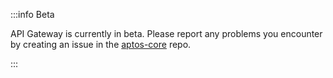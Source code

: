 :::info Beta

API Gateway is currently in beta. Please report any problems you encounter by creating an issue in the [aptos-core](https://github.com/aptos-labs/aptos-core/issues/new?assignees=@geekflyer,@dport,@blakezimmerman&labels=api-gateway&projects=&template=dev_portal_issue.md&title=%5BDev+Portal%5D+) repo.

:::
